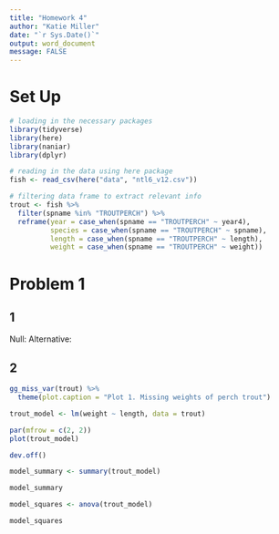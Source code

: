 ```yaml
---
title: "Homework 4"
author: "Katie Miller"
date: "`r Sys.Date()`"
output: word_document
message: FALSE
---
```

# Set Up

```r
# loading in the necessary packages
library(tidyverse)
library(here)
library(naniar)
library(dplyr)
```

```r
# reading in the data using here package
fish <- read_csv(here("data", "ntl6_v12.csv"))
```

```r
# filtering data frame to extract relevant info
trout <- fish %>% 
  filter(spname %in% "TROUTPERCH") %>% 
  reframe(year = case_when(spname == "TROUTPERCH" ~ year4),
          species = case_when(spname == "TROUTPERCH" ~ spname),
          length = case_when(spname == "TROUTPERCH" ~ length),
          weight = case_when(spname == "TROUTPERCH" ~ weight)) 

```
# Problem 1

## 1
Null:
Alternative:

## 2
```r
gg_miss_var(trout) %>% 
  theme(plot.caption = "Plot 1. Missing weights of perch trout")
```
 
```r
trout_model <- lm(weight ~ length, data = trout)
```

```r
par(mfrow = c(2, 2))
plot(trout_model)
```

```r
dev.off()
```

```r
model_summary <- summary(trout_model)

model_summary
```

```r
model_squares <- anova(trout_model)

model_squares
```


